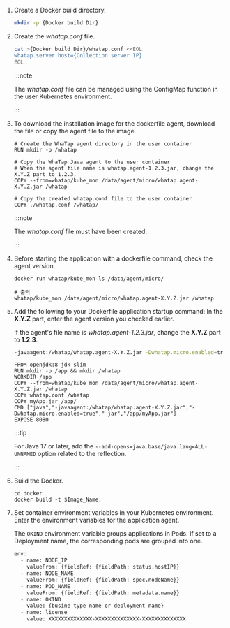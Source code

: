 1. Create a Docker build directory.

   ```bash
   mkdir -p {Docker build Dir}
   ```

2. Create the *whatap.conf* file.

   ```bash
   cat >{Docker build Dir}/whatap.conf <<EOL
   whatap.server.host={Collection server IP}
   EOL
   ```

   :::note

   The *whatap.conf* file can be managed using the ConfigMap function in the user Kubernetes environment.

   :::

3. To download the installation image for the dockerfile agent, download the file or copy the agent file to the image.

   ```docker
   # Create the WhaTap agent directory in the user container
   RUN mkdir -p /whatap

   # Copy the WhaTap Java agent to the user container
   # When the agent file name is whatap.agent-1.2.3.jar, change the X.Y.Z part to 1.2.3.
   COPY --from=whatap/kube_mon /data/agent/micro/whatap.agent-X.Y.Z.jar /whatap

   # Copy the created whatap.conf file to the user container
   COPY ./whatap.conf /whatap/    
   ```

   :::note

   The *whatap.conf* file must have been created.

   :::

4. Before starting the application with a dockerfile command, check the agent version.

   ```docker
   docker run whatap/kube_mon ls /data/agent/micro/

   # 출력
   whatap/kube_mon /data/agent/micro/whatap.agent-X.Y.Z.jar /whatap
   ```

5. Add the following to your Dockerfile application startup command: In the **X.Y.Z** part, enter the agent version you checked earlier.

   If the agent's file name is _whatap.agent-1.2.3.jar_, change the **X.Y.Z** part to **1.2.3**.

   ```bash
   -javaagent:/whatap/whatap.agent-X.Y.Z.jar -Dwhatap.micro.enabled=true
   ```

   ```docker title='Dockerfile' showLineNumbers {4,7}
   FROM openjdk:8-jdk-slim
   RUN mkdir -p /app && mkdir /whatap
   WORKDIR /app
   COPY --from=whatap/kube_mon /data/agent/micro/whatap.agent-X.Y.Z.jar /whatap
   COPY whatap.conf /whatap
   COPY myApp.jar /app/
   CMD ["java","-javaagent:/whatap/whatap.agent-X.Y.Z.jar","-Dwhatap.micro.enabled=true","-jar","/app/myApp.jar"]
   EXPOSE 8080
   ```

   :::tip

   For Java 17 or later, add the `--add-opens=java.base/java.lang=ALL-UNNAMED` option related to the reflection.

   :::

6. Build the Docker.

   ```docker
   cd docker
   docker build -t $Image_Name.
   ```

7. Set container environment variables in your Kubernetes environment. Enter the environment variables for the application agent.

   The `OKIND` environment variable groups applications in Pods. If set to a Deployment name, the corresponding pods are grouped into one.

   ```bash showLineNumbers {8-9}
   env:
     - name: NODE_IP
       valueFrom: {fieldRef: {fieldPath: status.hostIP}}
     - name: NODE_NAME
       valueFrom: {fieldRef: {fieldPath: spec.nodeName}}
     - name: POD_NAME
       valueFrom: {fieldRef: {fieldPath: metadata.name}}
     - name: OKIND
       value: {busine type name or deployment name}
     - name: license
       value: XXXXXXXXXXXXXX-XXXXXXXXXXXXXX-XXXXXXXXXXXXXX  
   ```
